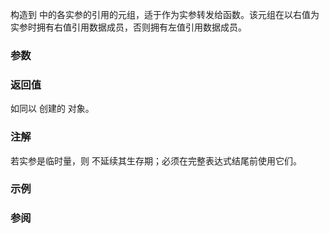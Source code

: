 {{cpp/title|forward_as_tuple}}
{{cpp/utility/tuple/navbar}}
{{ddcla|header=tuple|since=c++11|constexpr=c++14|
template&lt; class... Types &gt;
std::tuple&lt;Types&amp;&amp;...&gt; forward_as_tuple( Types&amp;&amp;... args ) noexcept;
}}

构造到 {{c|args}} 中的各实参的引用的元组，适于作为实参转发给函数。该元组在以右值为实参时拥有右值引用数据成员，否则拥有左值引用数据成员。

===参数===
{{par begin}}
{{par|args|为之构造元组的零或更多实参}}
{{par end}}

===返回值===
如同以 {{c|std::tuple&lt;Types&amp;&amp;...&gt;(std::forward&lt;Types&gt;(args)...)}} 创建的 {{lc|std::tuple}} 对象。

===注解===
若实参是临时量，则 {{tt|forward_as_tuple}} 不延续其生存期；必须在完整表达式结尾前使用它们。

===示例===
{{example|
|code=
#include &lt;iostream&gt;
#include &lt;map&gt;
#include &lt;string&gt;
#include &lt;tuple&gt;

int main()
{
    std::map&lt;int, std::string&gt; m;

    m.emplace(std::piecewise_construct,
              std::forward_as_tuple(6),
              std::forward_as_tuple(9, 'g'));
    std::cout &lt;&lt; "m[6] = " &lt;&lt; m[6] &lt;&lt; '\n';

    // 下面是错误：它产生保有两个悬垂引用的 std::tuple&lt;int&amp;&amp;, char&amp;&amp;&gt;
    //
    // auto t = std::forward_as_tuple(20, 'a');
    // m.emplace(std::piecewise_construct, std::forward_as_tuple(10), t);
}
|output=
m[6] = ggggggggg
}}

===参阅===
{{dsc begin}}
{{dsc inc|cpp/utility/tuple/dsc make_tuple}}
{{dsc inc|cpp/utility/tuple/dsc tie}}
{{dsc inc|cpp/utility/tuple/dsc tuple_cat}}
{{dsc inc|cpp/utility/dsc apply}}
{{dsc end}}

{{langlinks|de|en|es|fr|it|ja|pt|ru}}